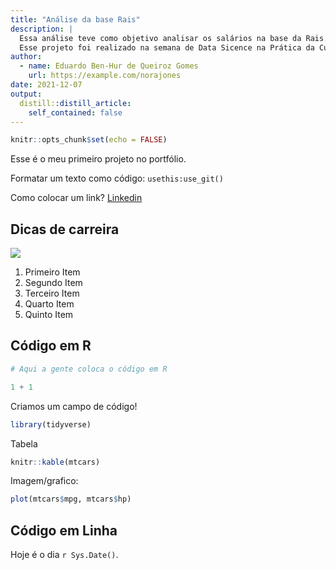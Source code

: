 ```yaml
---
title: "Análise da base Rais"
description: |
  Essa análise teve como objetivo analisar os salários na base da Rais.
  Esse projeto foi realizado na semana de Data Sicence na Prática da Curso - R.
author:
  - name: Eduardo Ben-Hur de Queiroz Gomes
    url: https://example.com/norajones
date: 2021-12-07
output:
  distill::distill_article:
    self_contained: false
---
```


```r
knitr::opts_chunk$set(echo = FALSE)
```

Esse é o meu primeiro projeto no portfólio.

Formatar um texto como código: `usethis:use_git()`

Como colocar um link? [Linkedin](<https://www.linkedin.com/in/eduardobenhur/>)

## Dicas de carreira

![](images/Come%C3%A7ar_programar.PNG)

1. Primeiro Item
1. Segundo Item
1. Terceiro Item
1. Quarto Item
1. Quinto Item

## Código em R

```r
# Aqui a gente coloca o código em R

1 + 1

```

Criamos um campo de código!

```r
library(tidyverse)
```

Tabela
```r
knitr::kable(mtcars)
```

Imagem/grafico:

```r
plot(mtcars$mpg, mtcars$hp)
```

## Código em Linha

Hoje é o dia `r Sys.Date()`.

